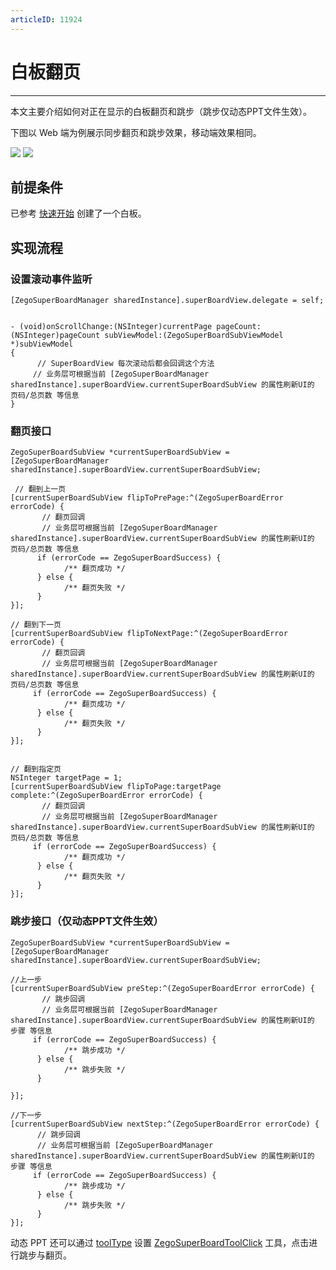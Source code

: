 ```yaml
---
articleID: 11924
---
```


# 白板翻页

- - -

本文主要介绍如何对正在显示的白板翻页和跳步（跳步仅动态PPT文件生效）。

下图以 Web 端为例展示同步翻页和跳步效果，移动端效果相同。

<Frame width="512" height="auto" caption=""><img src="https://doc-media.zego.im/sdk-doc/Pics/WhiteboardView/filppage.gif" /></Frame>

<Frame width="512" height="auto" caption=""><img src="https://doc-media.zego.im/sdk-doc/Pics/WhiteboardView/step.gif" /></Frame>

## 前提条件

已参考 [快速开始](../quick-start/create-white-board.mdx) 创建了一个白板。

## 实现流程

### 设置滚动事件监听
```objc
[ZegoSuperBoardManager sharedInstance].superBoardView.delegate = self;


- (void)onScrollChange:(NSInteger)currentPage pageCount:(NSInteger)pageCount subViewModel:(ZegoSuperBoardSubViewModel *)subViewModel
{
      // SuperBoardView 每次滚动后都会回调这个方法
     // 业务层可根据当前 [ZegoSuperBoardManager sharedInstance].superBoardView.currentSuperBoardSubView 的属性刷新UI的 页码/总页数 等信息
}
```

### 翻页接口
```objc
ZegoSuperBoardSubView *currentSuperBoardSubView = [ZegoSuperBoardManager sharedInstance].superBoardView.currentSuperBoardSubView;

 // 翻到上一页
[currentSuperBoardSubView flipToPrePage:^(ZegoSuperBoardError errorCode) {
       // 翻页回调
       // 业务层可根据当前 [ZegoSuperBoardManager sharedInstance].superBoardView.currentSuperBoardSubView 的属性刷新UI的 页码/总页数 等信息
      if (errorCode == ZegoSuperBoardSuccess) {
            /** 翻页成功 */
      } else {
            /** 翻页失败 */
      }
}];

// 翻到下一页
[currentSuperBoardSubView flipToNextPage:^(ZegoSuperBoardError errorCode) {
       // 翻页回调
       // 业务层可根据当前 [ZegoSuperBoardManager sharedInstance].superBoardView.currentSuperBoardSubView 的属性刷新UI的 页码/总页数 等信息
     if (errorCode == ZegoSuperBoardSuccess) {
            /** 翻页成功 */
      } else {
            /** 翻页失败 */
      }
}];


// 翻到指定页
NSInteger targetPage = 1;
[currentSuperBoardSubView flipToPage:targetPage complete:^(ZegoSuperBoardError errorCode) {
       // 翻页回调
       // 业务层可根据当前 [ZegoSuperBoardManager sharedInstance].superBoardView.currentSuperBoardSubView 的属性刷新UI的 页码/总页数 等信息
     if (errorCode == ZegoSuperBoardSuccess) {
            /** 翻页成功 */
      } else {
            /** 翻页失败 */
      }
}];

```

### 跳步接口（仅动态PPT文件生效）
```objc
ZegoSuperBoardSubView *currentSuperBoardSubView = [ZegoSuperBoardManager sharedInstance].superBoardView.currentSuperBoardSubView;

//上一步
[currentSuperBoardSubView preStep:^(ZegoSuperBoardError errorCode) {
       // 跳步回调
       // 业务层可根据当前 [ZegoSuperBoardManager sharedInstance].superBoardView.currentSuperBoardSubView 的属性刷新UI的 步骤 等信息
     if (errorCode == ZegoSuperBoardSuccess) {
            /** 跳步成功 */
      } else {
            /** 跳步失败 */
      }

}];

//下一步
[currentSuperBoardSubView nextStep:^(ZegoSuperBoardError errorCode) {
      // 跳步回调
      // 业务层可根据当前 [ZegoSuperBoardManager sharedInstance].superBoardView.currentSuperBoardSubView 的属性刷新UI的 步骤 等信息
     if (errorCode == ZegoSuperBoardSuccess) {
            /** 跳步成功 */
      } else {
            /** 跳步失败 */
      }
}];
```
动态 PPT 还可以通过 [toolType](@toolType) 设置 [ZegoSuperBoardToolClick](@ZegoSuperBoardToolClick) 工具，点击进行跳步与翻页。
